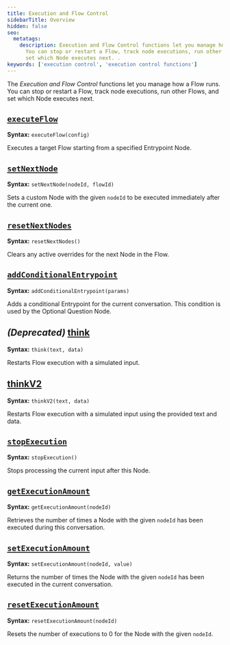 ```yaml
---
title: Execution and Flow Control
sidebarTitle: Overview
hidden: false
seo:
  metatags:
    description: Execution and Flow Control functions let you manage how a Flow runs.
      You can stop or restart a Flow, track node executions, run other Flows, and
      set which Node executes next. .
keywords: ['execution control', 'execution control functions']
---
```


The _Execution and Flow Control_ functions let you manage how a Flow runs. You can stop or restart a Flow, track node executions, run other Flows, and set which Node executes next.

## [`executeFlow`](/ai/for-developers/function-reference/execution-control/executeFlow)

**Syntax:** `executeFlow(config)`

Executes a target Flow starting from a specified Entrypoint Node.

## [`setNextNode`](/ai/for-developers/function-reference/execution-control/setNextNode)

**Syntax:** `setNextNode(nodeId, flowId)`

Sets a custom Node with the given `nodeId` to be executed immediately after the current one.

## [`resetNextNodes`](/ai/for-developers/function-reference/execution-control/resetNextNodes)

**Syntax:** `resetNextNodes()`

Clears any active overrides for the next Node in the Flow.

## [`addConditionalEntrypoint`](/ai/for-developers/function-reference/execution-control/addConditionalEntrypoint)

**Syntax:** `addConditionalEntrypoint(params)`

Adds a conditional Entrypoint for the current conversation. This condition is used by the Optional Question Node.

## _(Deprecated)_ [think](/ai/for-developers/function-reference/execution-control/think)

**Syntax:** `think(text, data)`

Restarts Flow execution with a simulated input.

## [thinkV2](/ai/for-developers/function-reference/execution-control/thinkV2)

**Syntax:** `thinkV2(text, data)`

Restarts Flow execution with a simulated input using the provided text and data.

## [`stopExecution`](/ai/for-developers/function-reference/execution-control/stopExecution)

**Syntax:** `stopExecution()`

Stops processing the current input after this Node.

## [`getExecutionAmount`](/ai/for-developers/function-reference/execution-control/getExecutionAmount)

**Syntax:** `getExecutionAmount(nodeId)`

Retrieves the number of times a Node with the given `nodeId` has been executed during this conversation.

## [`setExecutionAmount`](/ai/for-developers/function-reference/execution-control/setExecutionAmount)

**Syntax:** `setExecutionAmount(nodeId, value)`

Returns the number of times the Node with the given `nodeId` has been executed in the current conversation.

## [`resetExecutionAmount`](/ai/for-developers/function-reference/execution-control/resetExecutionAmount)

**Syntax:** `resetExecutionAmount(nodeId)`

Resets the number of executions to 0 for the Node with the given `nodeId`.